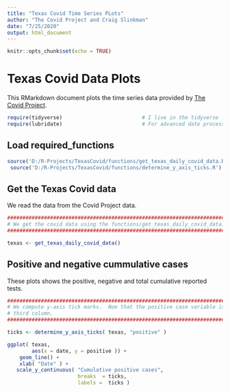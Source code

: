 ```yaml
---
title: "Texas Covid Time Series PLots"
author: "The Covid Project and Craig Slinkman"
date: "7/25/2020"
output: html_document
---
```


```r
knitr::opts_chunk$set(echo = TRUE)
```

# Texas Covid Data Plots

This RMarkdown document plots the time series data provided by 
[The Covid Project](https://covidtracking.com).

```r
require(tidyverse)                          # I live in the tidyverse ...
require(lubridate)                          # For advanced date processing ...
```
 
## Load required_functions

```r
source('D:/R-Projects/TexasCovid/functions/get_texas_daily_covid_data.R')
 source('D:/R-Projects/TexasCovid/functions/determine_y_axis_ticks.R')
```

 
## Get the Texas Covid data

We read the data from the Covid Project data.

```r

###############################################################################
# We get the covid data using the functions/get_texas_daily_covid_data.
###############################################################################

texas <- get_texas_daily_covid_data()
```

## Positive and negative cummulative cases

These plots shows the positive, negative and total cumulative reported tests.

```r

#################################################################################
# We compute y-axis tick marks.  Noe that the positive case variable is in the
# third column.
#################################################################################

ticks <- determine_y_axis_ticks( texas, "positive" )

ggplot( texas,
        aes(x = date, y = positive )) +
    geom_line() +
    xlab( "Date" ) +
   scale_y_continuous( "Cumulative positive cases",
                       breaks  = ticks,
                       labels =  ticks )


```

